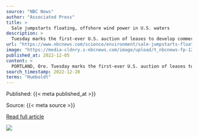 ```yaml
---
source: "NBC News"
author: "Associated Press"
title: >
  Sale jumpstarts floating, offshore wind power in U.S. waters
description: >
  Tuesday marks the first-ever U.S. auction of leases to develop commercial-scale floating wind farms, in the deep waters off the West Coast.
url: "https://www.nbcnews.com/science/environment/sale-jumpstarts-floating-offshore-wind-power-us-waters-rcna60230"
image: "https://media-cldnry.s-nbcnews.com/image/upload/t_nbcnews-fp-1200-630,f_auto,q_auto:best/rockcms/2022-12/221205-block-island-rhode-island-coast-wind-farm-turbines-ac-437p-a3c3bb.jpg"
published_at: 2022-12-05
content: >
  PORTLAND, Ore. Tuesday marks the first-ever U.S. auction of leases to develop commercial-scale floating wind farms, in the deep waters off the West Coast.  The live, online auction for the five lease… [+7020 chars]
search_timestamp: 2022-12-28
terms: "Humboldt"
---
```



Published: {{< meta published_at >}}


Source: {{< meta source >}}


[Read full article]({{< meta url >}})



![](`r rmarkdown::metadata$image[1]`)
